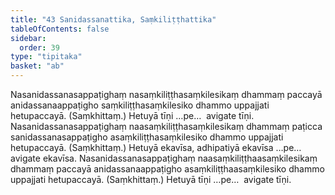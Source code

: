 ```yaml
---
title: "43 Sanidassanattika, Saṃkiliṭṭhattika"
tableOfContents: false
sidebar:
  order: 39
type: "tipitaka"
basket: "ab"
---
```



<DynamicBreadcrumb />

<Division number="52">

<Paragraph number="165">
Nasanidassanasappaṭighaṃ nasaṃkiliṭṭhasaṃkilesikaṃ dhammaṃ paccayā anidassanaappaṭigho saṃkiliṭṭhasaṃkilesiko dhammo uppajjati hetupaccayā. (Saṃkhittaṃ.) Hetuyā tīṇi …pe…  avigate tīṇi.
</Paragraph>

<Paragraph number="166">
Nasanidassanasappaṭighaṃ naasaṃkiliṭṭhasaṃkilesikaṃ dhammaṃ paṭicca sanidassanasappaṭigho asaṃkiliṭṭhasaṃkilesiko dhammo uppajjati hetupaccayā. (Saṃkhittaṃ.) Hetuyā ekavīsa, adhipatiyā ekavīsa …pe…  avigate ekavīsa.
</Paragraph>

<Paragraph number="167">
Nasanidassanasappaṭighaṃ naasaṃkiliṭṭhaasaṃkilesikaṃ dhammaṃ paccayā anidassanaappaṭigho asaṃkiliṭṭhaasaṃkilesiko dhammo uppajjati hetupaccayā. (Saṃkhittaṃ.) Hetuyā tīṇi …pe…  avigate tīṇi.
</Paragraph>
</Division>